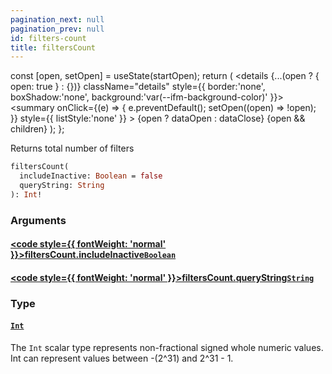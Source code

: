 ```yaml
---
pagination_next: null
pagination_prev: null
id: filters-count
title: filtersCount
---
```









  const [open, setOpen] = useState(startOpen);
  return (
    <details {...(open ? { open: true } : {})} className="details" style={{ border:'none', boxShadow:'none', background:'var(--ifm-background-color)' }}>
      <summary
        onClick={(e) => {
          e.preventDefault();
          setOpen((open) => !open);
        }}
        style={{ listStyle:'none' }}
      >
      {open ? dataOpen : dataClose}
      </summary>
      {open && children}
    </details>
  );
};








Returns total number of filters


```graphql
filtersCount(
  includeInactive: Boolean = false
  queryString: String
): Int!
```




### Arguments

#### [<code style={{ fontWeight: 'normal' }}>filtersCount.<b>includeInactive</b></code>](#)<Bullet />[`Boolean`](/schema/types/scalars/boolean.mdx) <Badge class="badge badge--secondary" text="scalar"/> 



#### [<code style={{ fontWeight: 'normal' }}>filtersCount.<b>queryString</b></code>](#)<Bullet />[`String`](/schema/types/scalars/string.mdx) <Badge class="badge badge--secondary" text="scalar"/> 



### Type

#### [`Int`](/schema/types/scalars/int.mdx) <Badge class="badge badge--secondary" text="scalar"/> 
The `Int` scalar type represents non-fractional signed whole numeric values. Int can represent values between -(2^31) and 2^31 - 1.






